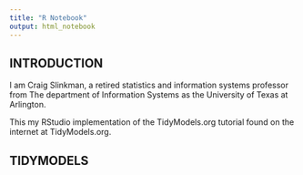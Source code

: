 ```yaml
---
title: "R Notebook"
output: html_notebook
---
```


## INTRODUCTION

I am Craig Slinkman, a retired statistics and information systems professor from
The department of Information Systems as the University of Texas at Arlington.

This my RStudio implementation of the TidyModels.org tutorial found on the internet at
TidyModels.org.

## TIDYMODELS 